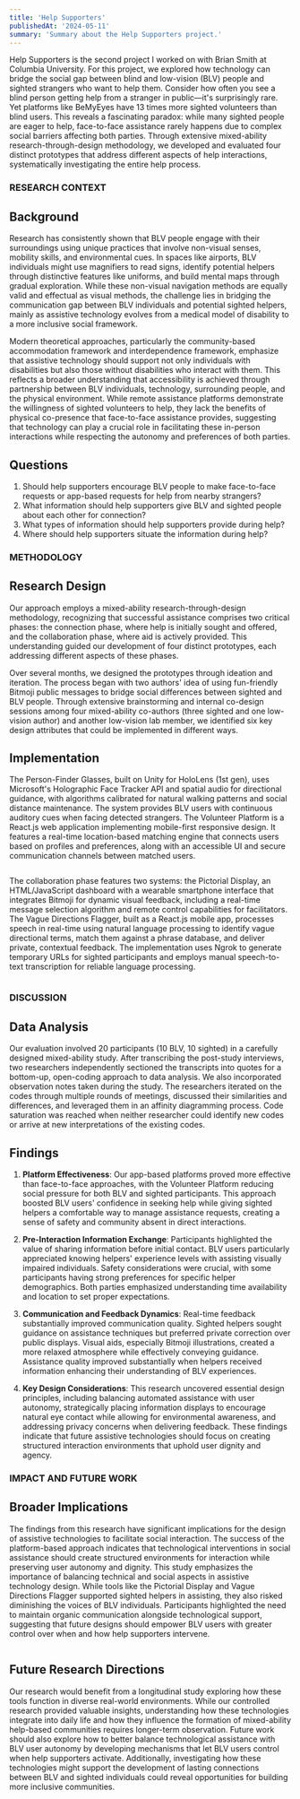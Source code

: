 ```yaml
---
title: 'Help Supporters'
publishedAt: '2024-05-11'
summary: 'Summary about the Help Supporters project.'
---
```


Help Supporters is the second project I worked on with Brian Smith at Columbia University. For this project, we explored how technology can bridge the social gap between blind and low-vision (BLV) people and sighted strangers who want to help them. Consider how often you see a blind person getting help from a stranger in public—it's surprisingly rare. Yet platforms like BeMyEyes have 13 times more sighted volunteers than blind users. This reveals a fascinating paradox: while many sighted people are eager to help, face-to-face assistance rarely happens due to complex social barriers affecting both parties. Through extensive mixed-ability research-through-design methodology, we developed and evaluated four distinct prototypes that address different aspects of help interactions, systematically investigating the entire help process.

### RESEARCH CONTEXT
## Background
Research has consistently shown that BLV people engage with their surroundings using unique practices that involve non-visual senses, mobility skills, and environmental cues. In spaces like airports, BLV individuals might use magnifiers to read signs, identify potential helpers through distinctive features like uniforms, and build mental maps through gradual exploration. While these non-visual navigation methods are equally valid and effectual as visual methods, the challenge lies in bridging the communication gap between BLV individuals and potential sighted helpers, mainly as assistive technology evolves from a medical model of disability to a more inclusive social framework.

Modern theoretical approaches, particularly the community-based accommodation framework and interdependence framework, emphasize that assistive technology should support not only individuals with disabilities but also those without disabilities who interact with them. This reflects a broader understanding that accessibility is achieved through partnership between BLV individuals, technology, surrounding people, and the physical environment. While remote assistance platforms demonstrate the willingness of sighted volunteers to help, they lack the benefits of physical co-presence that face-to-face assistance provides, suggesting that technology can play a crucial role in facilitating these in-person interactions while respecting the autonomy and preferences of both parties.

## Questions
1. Should help supporters encourage BLV people to make face-to-face requests or app-based requests for help from nearby strangers?
2. What information should help supporters give BLV and sighted people about each other for connection?
3. What types of information should help supporters provide during help?
4. Where should help supporters situate the information during help?

### METHODOLOGY
## Research Design
Our approach employs a mixed-ability research-through-design methodology, recognizing that successful assistance comprises two critical phases: the connection phase, where help is initially sought and offered, and the collaboration phase, where aid is actively provided. This understanding guided our development of four distinct prototypes, each addressing different aspects of these phases.

Over several months, we designed the prototypes through ideation and iteration. The process began with two authors' idea of using fun-friendly Bitmoji public messages to bridge social differences between sighted and BLV people. Through extensive brainstorming and internal co-design sessions among four mixed-ability co-authors (three sighted and one low-vision author) and another low-vision lab member, we identified six key design attributes that could be implemented in different ways.

## Implementation
The Person-Finder Glasses, built on Unity for HoloLens (1st gen), uses Microsoft's Holographic Face Tracker API and spatial audio for directional guidance, with algorithms calibrated for natural walking patterns and social distance maintenance. The system provides BLV users with continuous auditory cues when facing detected strangers. The Volunteer Platform is a React.js web application implementing mobile-first responsive design. It features a real-time location-based matching engine that connects users based on profiles and preferences, along with an accessible UI and secure communication channels between matched users.

<Image 
  src="/help_supporters/person_finder_glasses.png"
  alt=""
  width={800}
  height={600}
  caption="The Person-Finder Glasses helping a BLV user locate and greet people in a public space, shown from side view (left) with auditory cues and overhead plan view (right) illustrating person detection."
/>

The collaboration phase features two systems: the Pictorial Display, an HTML/JavaScript dashboard with a wearable smartphone interface that integrates Bitmoji for dynamic visual feedback, including a real-time message selection algorithm and remote control capabilities for facilitators. The Vague Directions Flagger, built as a React.js mobile app, processes speech in real-time using natural language processing to identify vague directional terms, match them against a phrase database, and deliver private, contextual feedback. The implementation uses Ngrok to generate temporary URLs for sighted participants and employs manual speech-to-text transcription for reliable language processing.

<Image 
  src="/help_supporters/vauge_directions_flagger.png"
  alt=""
  width={800}
  height={600}
  caption="The Vague Direction Flagger system in use where a sighted user's app flags imprecise directions while assisting a BLV user (left) and the app interface showing flagged vague terms and completion notice after corrections (right)."
/>

### DISCUSSION
## Data Analysis
Our evaluation involved 20 participants (10 BLV, 10 sighted) in a carefully designed mixed-ability study. After transcribing the post-study interviews, two researchers independently sectioned the transcripts into quotes for a bottom-up, open-coding approach to data analysis. We also incorporated observation notes taken during the study. The researchers iterated on the codes through multiple rounds of meetings, discussed their similarities and differences, and leveraged them in an affinity diagramming process. Code saturation was reached when neither researcher could identify new codes or arrive at new interpretations of the existing codes.

## Findings
1. **Platform Effectiveness**: Our app-based platforms proved more effective than face-to-face approaches, with the Volunteer Platform reducing social pressure for both BLV and sighted participants. This approach boosted BLV users' confidence in seeking help while giving sighted helpers a comfortable way to manage assistance requests, creating a sense of safety and community absent in direct interactions.

2. **Pre-Interaction Information Exchange**: Participants highlighted the value of sharing information before initial contact. BLV users particularly appreciated knowing helpers' experience levels with assisting visually impaired individuals. Safety considerations were crucial, with some participants having strong preferences for specific helper demographics. Both parties emphasized understanding time availability and location to set proper expectations.

<Gif src="/help_supporters/help_supporters_interactions.gif" alt="" caption="Help Supporters prototypes in action: Volunteer Platform interface, Pictorial Display for guidance, and Vague Directions Flagger for navigation instructions." />

3. **Communication and Feedback Dynamics**: Real-time feedback substantially improved communication quality. Sighted helpers sought guidance on assistance techniques but preferred private correction over public displays. Visual aids, especially Bitmoji illustrations, created a more relaxed atmosphere while effectively conveying guidance. Assistance quality improved substantially when helpers received information enhancing their understanding of BLV experiences.

4. **Key Design Considerations**: This research uncovered essential design principles, including balancing automated assistance with user autonomy, strategically placing information displays to encourage natural eye contact while allowing for environmental awareness, and addressing privacy concerns when delivering feedback. These findings indicate that future assistive technologies should focus on creating structured interaction environments that uphold user dignity and agency.

### IMPACT AND FUTURE WORK
## Broader Implications
The findings from this research have significant implications for the design of assistive technologies to facilitate social interaction. The success of the platform-based approach indicates that technological interventions in social assistance should create structured environments for interaction while preserving user autonomy and dignity. This study emphasizes the importance of balancing technical and social aspects in assistive technology design. While tools like the Pictorial Display and Vague Directions Flagger supported sighted helpers in assisting, they also risked diminishing the voices of BLV individuals. Participants highlighted the need to maintain organic communication alongside technological support, suggesting that future designs should empower BLV users with greater control over when and how help supporters intervene.

<Image 
  src="/help_supporters/interdependence_framwork.png"
  alt=""
  width={800}
  height={600}
  caption="A diagram showing how assistive technology enables interaction between BLV and sighted individuals through three phases: interdependence, connection, and collaboration."
/>

## Future Research Directions
Our research would benefit from a longitudinal study exploring how these tools function in diverse real-world environments. While our controlled research provided valuable insights, understanding how these technologies integrate into daily life and how they influence the formation of mixed-ability help-based communities requires longer-term observation. Future work should also explore how to better balance technological assistance with BLV user autonomy by developing mechanisms that let BLV users control when help supporters activate. Additionally, investigating how these technologies might support the development of lasting connections between BLV and sighted individuals could reveal opportunities for building more inclusive communities.